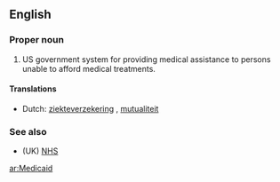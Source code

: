 ==English==

===Proper noun===
{{en-proper noun}}

# US government system for providing medical assistance to persons unable to afford medical treatments.

====Translations====
*Dutch: [[ziekteverzekering]] {{f}}, [[mutualiteit]] {{f}}

===See also===
*(UK) [[NHS]]

[[ar:Medicaid]]